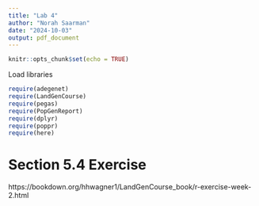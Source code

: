 ```yaml
---
title: "Lab 4"
author: "Norah Saarman"
date: "2024-10-03"
output: pdf_document
---
```


```r
knitr::opts_chunk$set(echo = TRUE)
```

Load libraries
```r
require(adegenet)
require(LandGenCourse)
require(pegas)       
require(PopGenReport)
require(dplyr)
require(poppr) 
require(here)
```
# Section 5.4 Exercise
https://bookdown.org/hhwagner1/LandGenCourse_book/r-exercise-week-2.html

